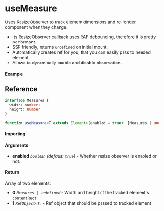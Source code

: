 
<Meta title="Sensor/useMeasure" />

# useMeasure

Uses ResizeObserver to track element dimensions and re-render component when they change.

- Its ResizeObserver callback uses RAF debouncing, therefore it is pretty performant.
- SSR friendly, returns `undefined` on initial mount.
- Automatically creates ref for you, that you can easily pass to needed element.
- Allows to dynamically enable and disable observation.

#### Example

<Canvas isColumn>
  <Story name="Example" story={Example} />
</Canvas>

## Reference

```ts
interface Measures {
  width: number;
  height: number;
}

function useMeasure<T extends Element>(enabled = true): [Measures | undefined, React.RefObject<T>];
```

#### Importing

<ImportPath />

#### Arguments

- **enabled** _`boolean`_ _(default: `true`)_ - Whether resize observer is enabled or not.

#### Return

Array of two elements:

- **0** _`Measures | undefined`_ - Width and height of the tracked element's `contentRect`
- **1** _`RefObject<T>`_ - Ref object that should be passed to tracked element
